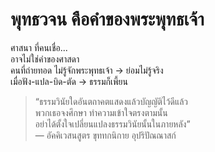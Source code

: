# พุทธวจน คือคำของพระพุทธเจ้า

ศาสนา ที่คนเชื่อ...  
อาจไม่ใช่คำของศาสดา  
คนที่ถ่ายทอด ไม่รู้จักพระพุทธเจ้า → ย่อมไม่รู้จริง  
เมื่อฟัง-แปล-บิด-ตัด → ธรรมก็เพี้ยน

> “ธรรมวินัยใดอันตถาคตแสดงแล้วบัญญัติไว้ดีแล้ว  
> พวกเธอจงศึกษา ทำความเข้าใจตรงตามนั้น  
> อย่าได้ตั้งใจเปลี่ยนแปลงธรรมวินัยนั้นในภายหลัง”  
> — อัคคิเวสนสูตร ขุททกนิกาย อุปริปัณณาสก์